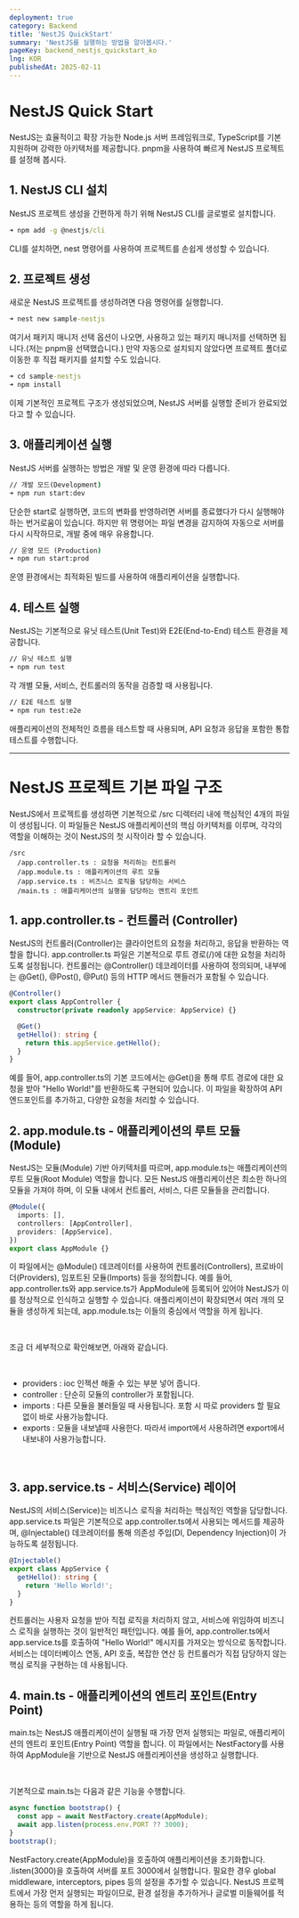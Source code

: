 ```yaml
---
deployment: true
category: Backend
title: 'NestJS QuickStart'
summary: 'NestJS를 실행하는 방법을 알아봅시다.'
pageKey: backend_nestjs_quickstart_ko
lng: KOR
publishedAt: 2025-02-11
---
```


# NestJS Quick Start

NestJS는 효율적이고 확장 가능한 Node.js 서버 프레임워크로, TypeScript를 기본 지원하며 강력한 아키텍처를 제공합니다. pnpm을 사용하여 빠르게 NestJS 프로젝트를 설정해 봅시다.

## 1. NestJS CLI 설치

NestJS 프로젝트 생성을 간편하게 하기 위해 NestJS CLI를 글로벌로 설치합니다.

```cmd title="cmd" showLineNumbers
➜ npm add -g @nestjs/cli
```

CLI를 설치하면, nest 명령어를 사용하여 프로젝트를 손쉽게 생성할 수 있습니다.

## 2. 프로젝트 생성

새로운 NestJS 프로젝트를 생성하려면 다음 명령어를 실행합니다.

```cmd title="cmd" showLineNumbers
➜ nest new sample-nestjs
```

여기서 패키지 매니저 선택 옵션이 나오면, 사용하고 있는 패키지 매니저를 선택하면 됩니다.(저는 pnpm을 선택했습니다.) 만약 자동으로 설치되지 않았다면 프로젝트 폴더로 이동한 후 직접 패키지를 설치할 수도 있습니다.

```cmd title="cmd" showLineNumbers
➜ cd sample-nestjs
➜ npm install
```

이제 기본적인 프로젝트 구조가 생성되었으며, NestJS 서버를 실행할 준비가 완료되었다고 할 수 있습니다.

## 3. 애플리케이션 실행

NestJS 서버를 실행하는 방법은 개발 및 운영 환경에 따라 다릅니다.

```cmd title="cmd" showLineNumbers
// 개발 모드(Development)
➜ npm run start:dev
```

단순한 start로 실행하면, 코드의 변화를 반영하려면 서버를 종료했다가 다시 실행해야하는 번거로움이 있습니다. 하지만 위 명령어는 파일 변경을 감지하여 자동으로 서버를 다시 시작하므로, 개발 중에 매우 유용합니다.

```cmd title="cmd" showLineNumbers
// 운영 모드 (Production)
➜ npm run start:prod
```

운영 환경에서는 최적화된 빌드를 사용하여 애플리케이션을 실행합니다.

## 4. 테스트 실행

NestJS는 기본적으로 유닛 테스트(Unit Test)와 E2E(End-to-End) 테스트 환경을 제공합니다.

```cmd title="cmd" showLineNumbers
// 유닛 테스트 실행
➜ npm run test
```

각 개별 모듈, 서비스, 컨트롤러의 동작을 검증할 때 사용됩니다.

```cmd title="cmd" showLineNumbers
// E2E 테스트 실행
➜ npm run test:e2e
```

애플리케이션의 전체적인 흐름을 테스트할 때 사용되며, API 요청과 응답을 포함한 통합 테스트를 수행합니다.

---

# NestJS 프로젝트 기본 파일 구조

NestJS에서 프로젝트를 생성하면 기본적으로 /src 디렉터리 내에 핵심적인 4개의 파일이 생성됩니다. 이 파일들은 NestJS 애플리케이션의 핵심 아키텍처를 이루며, 각각의 역할을 이해하는 것이 NestJS의 첫 시작이라 할 수 있습니다.

```
/src
  /app.controller.ts : 요청을 처리하는 컨트롤러
  /app.module.ts : 애플리케이션의 루트 모듈
  /app.service.ts : 비즈니스 로직을 담당하는 서비스
  /main.ts : 애플리케이션의 실행을 담당하는 엔트리 포인트
```

## 1. app.controller.ts - 컨트롤러 (Controller)

NestJS의 컨트롤러(Controller)는 클라이언트의 요청을 처리하고, 응답을 반환하는 역할을 합니다. app.controller.ts 파일은 기본적으로 루트 경로(/)에 대한 요청을 처리하도록 설정됩니다. 컨트롤러는 @Controller() 데코레이터를 사용하여 정의되며, 내부에는 @Get(), @Post(), @Put() 등의 HTTP 메서드 핸들러가 포함될 수 있습니다.

```typescript title="app.controller.ts" showLineNumbers
@Controller()
export class AppController {
  constructor(private readonly appService: AppService) {}

  @Get()
  getHello(): string {
    return this.appService.getHello();
  }
}
```

예를 들어, app.controller.ts의 기본 코드에서는 @Get()을 통해 루트 경로에 대한 요청을 받아 "Hello World!"를 반환하도록 구현되어 있습니다. 이 파일을 확장하여 API 엔드포인트를 추가하고, 다양한 요청을 처리할 수 있습니다.

## 2. app.module.ts - 애플리케이션의 루트 모듈(Module)

NestJS는 모듈(Module) 기반 아키텍처를 따르며, app.module.ts는 애플리케이션의 루트 모듈(Root Module) 역할을 합니다. 모든 NestJS 애플리케이션은 최소한 하나의 모듈을 가져야 하며, 이 모듈 내에서 컨트롤러, 서비스, 다른 모듈들을 관리합니다.

```typescript title="app.module.ts" showLineNumbers
@Module({
  imports: [],
  controllers: [AppController],
  providers: [AppService],
})
export class AppModule {}
```

이 파일에서는 @Module() 데코레이터를 사용하여 컨트롤러(Controllers), 프로바이더(Providers), 임포트된 모듈(Imports) 등을 정의합니다. 예를 들어, app.controller.ts와 app.service.ts가 AppModule에 등록되어 있어야 NestJS가 이를 정상적으로 인식하고 실행할 수 있습니다. 애플리케이션이 확장되면서 여러 개의 모듈을 생성하게 되는데, app.module.ts는 이들의 중심에서 역할을 하게 됩니다.

<br />

조금 더 세부적으로 확인해보면, 아래와 같습니다.

<br />

- providers : ioc 인젝션 해줄 수 있는 부분 넣어 줍니다.
- controller : 단순히 모듈의 controller가 포함됩니다.
- imports : 다른 모듈을 불러들일 때 사용됩니다. 포함 시 따로 providers 할 필요 없이 바로 사용가능합니다.
- exports : 모듈을 내보낼때 사용한다. 따라서 import에서 사용하려면 export에서 내보내야 사용가능합니다.

<br />

## 3. app.service.ts - 서비스(Service) 레이어

NestJS의 서비스(Service)는 비즈니스 로직을 처리하는 핵심적인 역할을 담당합니다. app.service.ts 파일은 기본적으로 app.controller.ts에서 사용되는 메서드를 제공하며, @Injectable() 데코레이터를 통해 의존성 주입(DI, Dependency Injection)이 가능하도록 설정됩니다.

```typescript title="app.service.ts" showLineNumbers
@Injectable()
export class AppService {
  getHello(): string {
    return 'Hello World!';
  }
}
```

컨트롤러는 사용자 요청을 받아 직접 로직을 처리하지 않고, 서비스에 위임하여 비즈니스 로직을 실행하는 것이 일반적인 패턴입니다. 예를 들어, app.controller.ts에서 app.service.ts를 호출하여 "Hello World!" 메시지를 가져오는 방식으로 동작합니다. 서비스는 데이터베이스 연동, API 호출, 복잡한 연산 등 컨트롤러가 직접 담당하지 않는 핵심 로직을 구현하는 데 사용됩니다.

## 4. main.ts - 애플리케이션의 엔트리 포인트(Entry Point)

main.ts는 NestJS 애플리케이션이 실행될 때 가장 먼저 실행되는 파일로, 애플리케이션의 엔트리 포인트(Entry Point) 역할을 합니다. 이 파일에서는 NestFactory를 사용하여 AppModule을 기반으로 NestJS 애플리케이션을 생성하고 실행합니다.

<br />

기본적으로 main.ts는 다음과 같은 기능을 수행합니다.

```typescript title="main.ts" showLineNumbers
async function bootstrap() {
  const app = await NestFactory.create(AppModule);
  await app.listen(process.env.PORT ?? 3000);
}
bootstrap();
```

NestFactory.create(AppModule)을 호출하여 애플리케이션을 초기화합니다. .listen(3000)을 호출하여 서버를 포트 3000에서 실행합니다. 필요한 경우 global middleware, interceptors, pipes 등의 설정을 추가할 수 있습니다. NestJS 프로젝트에서 가장 먼저 실행되는 파일이므로, 환경 설정을 추가하거나 글로벌 미들웨어를 적용하는 등의 역할을 하게 됩니다.
